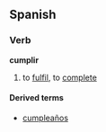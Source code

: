 ==Spanish==
===Verb===
'''cumplir'''

# to [[fulfil]], to [[complete]]

====Derived terms====
*[[cumpleaños]]